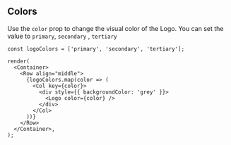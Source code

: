 
## Colors

Use the `color` prop to change the visual color of the Logo.
You can set the value to `primary`, `secondary` , `tertiary`

```tsx live
const logoColors = ['primary', 'secondary', 'tertiary'];

render(
  <Container>
    <Row align="middle">
      {logoColors.map(color => (
        <Col key={color}>
          <div style={{ backgroundColor: 'grey' }}>
            <Logo color={color} />
          </div>
        </Col>
      ))}
    </Row>
  </Container>,
);
```
